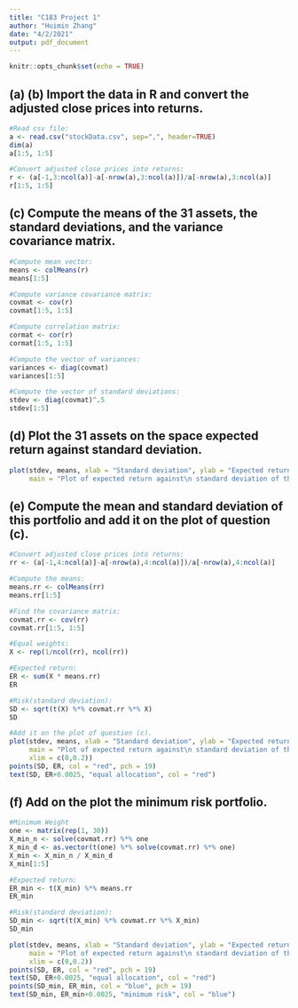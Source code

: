 ```yaml
---
title: "C183 Project 1"
author: "Huimin Zhang"
date: "4/2/2021"
output: pdf_document
---
```


```r
knitr::opts_chunk$set(echo = TRUE)
```

## (a) (b) Import the data in R and convert the adjusted close prices into returns.

```r
#Read csv file:
a <- read.csv("stockData.csv", sep=",", header=TRUE)
dim(a)
a[1:5, 1:5]

#Convert adjusted close prices into returns:
r <- (a[-1,3:ncol(a)]-a[-nrow(a),3:ncol(a)])/a[-nrow(a),3:ncol(a)]
r[1:5, 1:5]
```

## (c) Compute the means of the 31 assets, the standard deviations, and the variance covariance matrix.

```r
#Compute mean vector:
means <- colMeans(r)
means[1:5]

#Compute variance covariance matrix:
covmat <- cov(r)
covmat[1:5, 1:5]

#Compute correlation matrix:
cormat <- cor(r)
cormat[1:5, 1:5]

#Compute the vector of variances:
variances <- diag(covmat)
variances[1:5]

#Compute the vector of standard deviations:
stdev <- diag(covmat)^.5
stdev[1:5]
```

## (d) Plot the 31 assets on the space expected return against standard deviation.

```r
plot(stdev, means, xlab = "Standard deviation", ylab = "Expected return", 
     main = "Plot of expected return against\n standard deviation of the 31 assets")
```

## (e) Compute the mean and standard deviation of this portfolio and add it on the plot of question (c).

```r
#Convert adjusted close prices into returns:
rr <- (a[-1,4:ncol(a)]-a[-nrow(a),4:ncol(a)])/a[-nrow(a),4:ncol(a)]

#Compute the means:
means.rr <- colMeans(rr)
means.rr[1:5]

#Find the covariance matrix:
covmat.rr <- cov(rr)
covmat.rr[1:5, 1:5]

#Equal weights:
X <- rep(1/ncol(rr), ncol(rr))

#Expected return:
ER <- sum(X * means.rr)
ER

#Risk(standard deviation):
SD <- sqrt(t(X) %*% covmat.rr %*% X)
SD

#Add it on the plot of question (c).
plot(stdev, means, xlab = "Standard deviation", ylab = "Expected return", 
     main = "Plot of expected return against\n standard deviation of the 31 assets",
     xlim = c(0,0.2))
points(SD, ER, col = "red", pch = 19)
text(SD, ER+0.0025, "equal allocation", col = "red")
```

## (f) Add on the plot the minimum risk portfolio.

```r
#Minimum Weight
one <- matrix(rep(1, 30))
X_min_n <- solve(covmat.rr) %*% one 
X_min_d <- as.vector(t(one) %*% solve(covmat.rr) %*% one)
X_min <- X_min_n / X_min_d
X_min[1:5]

#Expected return:
ER_min <- t(X_min) %*% means.rr
ER_min

#Risk(standard deviation):
SD_min <- sqrt(t(X_min) %*% covmat.rr %*% X_min)
SD_min

plot(stdev, means, xlab = "Standard deviation", ylab = "Expected return", 
     main = "Plot of expected return against\n standard deviation of the 31 assets",
     xlim = c(0,0.2))
points(SD, ER, col = "red", pch = 19)
text(SD, ER+0.0025, "equal allocation", col = "red")
points(SD_min, ER_min, col = "blue", pch = 19)
text(SD_min, ER_min+0.0025, "minimum risk", col = "blue")
```

